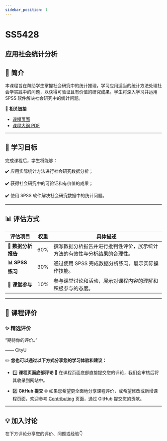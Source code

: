 ```yaml
---
sidebar_position: 1
---
```


# SS5428
## 应用社会统计分析

## **📘 简介**
本课程旨在帮助学生掌握社会研究中的统计推理，学习应用适当的统计方法处理社会学实践中的问题，以获得可验证且有价值的研究成果。学生将深入学习并运用 SPSS 软件解决社会研究中的统计问题。

🔗 **相关链接**
- [课程页面](https://www.cityu.edu.hk/catalogue/pg/202425/course/SS5428.htm)
- [课程大纲 PDF](https://www.cityu.edu.hk/catalogue/pg/202425/course/SS5428.pdf)

---

## **🎯 学习目标**

完成课程后，学生将能够：

✔️ 应用实际统计方法进行社会研究数据分析；

✔️ 获得社会研究中的可验证和有价值的成果；

✔️ 使用 SPSS 软件解决社会研究数据中的统计问题。

---

## **📊 评估方式**

| **评估项目**             | **权重** | **具体描述**                                                                                       |
|------------------------|---------|---------------------------------------------------------------------------------------------------|
| **📄 数据分析报告**       | 60%     | 撰写数据分析报告并进行批判性评价，展示统计方法的有效性与分析结果的合理性。                                             |
| **📊 SPSS 练习**         | 30%     | 通过使用 SPSS 完成数据分析练习，展示实际操作技能。                                                        |
| **💬 课堂参与**          | 10%     | 参与课堂讨论和活动，展示对课程内容的理解和积极参与的态度。                                                   |

---

## **💬 课程评价**

### ✨ **精选评价**
<div className={commentStyles.commentBox}>
    <p className={commentStyles.commentText}>
        “期待你的评价。”
    </p>
    <p className={commentStyles.commentAuthor}>—— CityU</p>
</div>

✏️ **您也可以通过以下方式分享您的学习体验和建议：**

- 1️⃣ **课程页面底部评论**
💬 在课程页面底部直接提交您的评论，我们会审核后将其收录到网站中。

- 2️⃣ **GitHub 提交**
🌐 如果您希望更全面地分享课程评价，或希望修改或新增课程页面，欢迎参考 [Contributing](https://penjc.github.io/cityU-navigator/contributing) 页面，通过 GitHub 提交您的贡献。

---

## **💡 加入讨论**

在下方评论分享您的评价、问题或经验👇
<Utterances />
